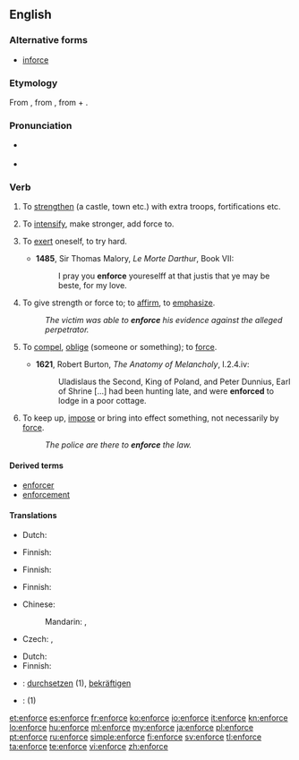 ==English==

===Alternative forms===
* [[inforce]]

===Etymology===
From {{etyl|fro}} {{term|enforcier}}, from {{etyl|LL.}} {{term|infortiare|infortiāre}}, from {{term|in-}} + {{term|fortis||strong}}.

===Pronunciation===
* {{a|UK}} {{IPA|/ɪnˈfɔːs/}}
* {{rhymes|ɔːs}}

===Verb===
{{en-verb|enforc|ing}}

# {{obsolete|transitive}} To [[strengthen]] (a castle, town etc.) with extra troops, fortifications etc. {{defdate|14th-18th c.}}
# {{obsolete|transitive}} To [[intensify]], make stronger, add force to. {{defdate|14th-18th c.}}
# {{obsolete|reflexive}} To [[exert]] oneself, to try hard. {{defdate|14th-17th c.}}
#* '''1485''', Sir Thomas Malory, ''Le Morte Darthur'', Book VII:
#*: I pray you '''enforce''' youreselff  at that justis that ye may be beste, for my love.
# To give strength or force to; to [[affirm]], to [[emphasize]]. {{defdate|from 15th c.}}
#: ''The victim was able to '''enforce''' his evidence against the alleged perpetrator.''
# {{archaic}} To [[compel]], [[oblige]] (someone or something); to [[force]]. {{defdate|from 16th c.}}
#* '''1621''', Robert Burton, ''The Anatomy of Melancholy'', I.2.4.iv:
#*: Uladislaus the Second, King of Poland, and Peter Dunnius, Earl of Shrine [...] had been hunting late, and were '''enforced''' to lodge in a poor cottage.
# To keep up, [[impose]] or bring into effect something, not necessarily by [[force]]. {{defdate|from 17th c.}}
#: ''The police are there to '''enforce''' the law.''

====Derived terms====
* [[enforcer]]
* [[enforcement]]

====Translations====
{{trans-top|to strengthen}}
* Dutch: {{t+|nl|versterken}}
{{trans-mid}}
* Finnish: {{t+|fi|vahvistaa}}
{{trans-bottom}}

{{trans-top|to intensify}}
* Finnish: {{t+|fi|vahvistaa}}
{{trans-mid}}
{{trans-bottom}}

{{trans-top|to exert}}
{{trans-mid}}
{{trans-bottom}}

{{trans-top|to affirm}}
* Finnish: {{t+|fi|vahvistaa}}
{{trans-mid}}
{{trans-bottom}}

{{trans-top|to compel}}
{{trans-mid}}
{{trans-bottom}}

{{trans-top|to keep up}}
* Chinese:
*: Mandarin: {{t|zh|實施|sc=Hani}}, {{t|zh|執行|sc=Hani}}
* Czech: {{t-|cs|prosazovat}}, {{t-|cs|vynucovat}}
{{trans-mid}}
* Dutch: {{t+|nl|handhaven}}
* Finnish: {{t+|fi|valvoa}}
{{trans-bottom}}

{{checktrans-top}}
* {{ttbc|de}}: [[durchsetzen]] (1), [[bekräftigen]]
{{trans-mid}}
* {{ttbc|es}}: {{t-|es|imponer}} (1)
{{trans-bottom}}

[[et:enforce]]
[[es:enforce]]
[[fr:enforce]]
[[ko:enforce]]
[[io:enforce]]
[[it:enforce]]
[[kn:enforce]]
[[lo:enforce]]
[[hu:enforce]]
[[ml:enforce]]
[[my:enforce]]
[[ja:enforce]]
[[pl:enforce]]
[[pt:enforce]]
[[ru:enforce]]
[[simple:enforce]]
[[fi:enforce]]
[[sv:enforce]]
[[tl:enforce]]
[[ta:enforce]]
[[te:enforce]]
[[vi:enforce]]
[[zh:enforce]]
